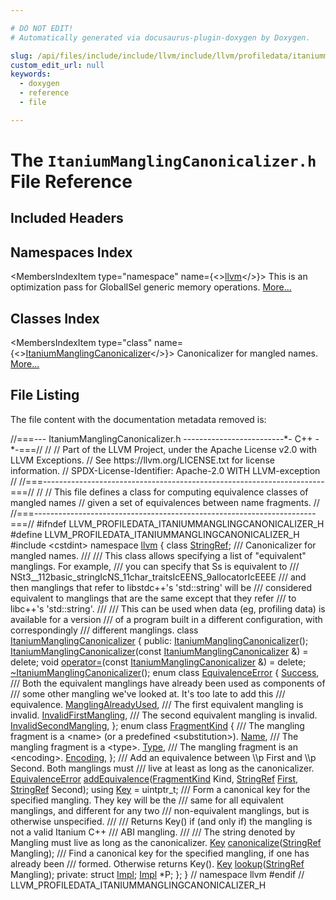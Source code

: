 ```yaml
---

# DO NOT EDIT!
# Automatically generated via docusaurus-plugin-doxygen by Doxygen.

slug: /api/files/include/include/llvm/include/llvm/profiledata/itaniummanglingcanonicalizer-h
custom_edit_url: null
keywords:
  - doxygen
  - reference
  - file

---
```





# The `ItaniumManglingCanonicalizer.h` File Reference

<DoxygenPage pluginConfig={pluginConfig}>



## Included Headers

<IncludesList>
<IncludesListItem
  filePath="cstdint"
  permalink=""
  isLocal="false" />
</IncludesList>

## Namespaces Index

<MembersIndex>

<MembersIndexItem
  type="namespace"
  name={<><a href="/docs/api/namespaces/llvm">llvm</a></>}>
This is an optimization pass for GlobalISel generic memory operations. <a href="/docs/api/namespaces/llvm/#details">More...</a>
</MembersIndexItem>

</MembersIndex>

## Classes Index

<MembersIndex>

<MembersIndexItem
  type="class"
  name={<><a href="/docs/api/classes/llvm/itaniummanglingcanonicalizer">ItaniumManglingCanonicalizer</a></>}>
Canonicalizer for mangled names. <a href="/docs/api/classes/llvm/itaniummanglingcanonicalizer/#details">More...</a>
</MembersIndexItem>

</MembersIndex>


## File Listing

The file content with the documentation metadata removed is:

<ProgramListing>

<Link id="l00001" /><CodeLine lineNumber="1"><span class="doxyHighlightComment">//===--- ItaniumManglingCanonicalizer.h -------------------------&#42;- C++ -&#42;-===//</span></CodeLine>
<Link id="l00002" /><CodeLine lineNumber="2"><span class="doxyHighlightComment">//</span></CodeLine>
<Link id="l00003" /><CodeLine lineNumber="3"><span class="doxyHighlightComment">// Part of the LLVM Project, under the Apache License v2.0 with LLVM Exceptions.</span></CodeLine>
<Link id="l00004" /><CodeLine lineNumber="4"><span class="doxyHighlightComment">// See https://llvm.org/LICENSE.txt for license information.</span></CodeLine>
<Link id="l00005" /><CodeLine lineNumber="5"><span class="doxyHighlightComment">// SPDX-License-Identifier: Apache-2.0 WITH LLVM-exception</span></CodeLine>
<Link id="l00006" /><CodeLine lineNumber="6"><span class="doxyHighlightComment">//</span></CodeLine>
<Link id="l00007" /><CodeLine lineNumber="7"><span class="doxyHighlightComment">//===----------------------------------------------------------------------===//</span></CodeLine>
<Link id="l00008" /><CodeLine lineNumber="8"><span class="doxyHighlightComment">//</span></CodeLine>
<Link id="l00009" /><CodeLine lineNumber="9"><span class="doxyHighlightComment">// This file defines a class for computing equivalence classes of mangled names</span></CodeLine>
<Link id="l00010" /><CodeLine lineNumber="10"><span class="doxyHighlightComment">// given a set of equivalences between name fragments.</span></CodeLine>
<Link id="l00011" /><CodeLine lineNumber="11"><span class="doxyHighlightComment">//</span></CodeLine>
<Link id="l00012" /><CodeLine lineNumber="12"><span class="doxyHighlightComment">//===----------------------------------------------------------------------===//</span></CodeLine>
<Link id="l00013" /><CodeLine lineNumber="13"></CodeLine>
<Link id="l00014" /><CodeLine lineNumber="14"><span class="doxyHighlightPreprocessor">#ifndef LLVM&#95;PROFILEDATA&#95;ITANIUMMANGLINGCANONICALIZER&#95;H</span></CodeLine>
<Link id="l00015" /><CodeLine lineNumber="15"><span class="doxyHighlightPreprocessor">#define LLVM&#95;PROFILEDATA&#95;ITANIUMMANGLINGCANONICALIZER&#95;H</span></CodeLine>
<Link id="l00016" /><CodeLine lineNumber="16"></CodeLine>
<Link id="l00017" /><CodeLine lineNumber="17"><span class="doxyHighlightPreprocessor">#include &lt;cstdint&gt;</span></CodeLine>
<Link id="l00018" /><CodeLine lineNumber="18"></CodeLine>
<Link id="l00019" /><CodeLine lineNumber="19"><span class="doxyHighlightKeyword">namespace </span><span class="doxyHighlight"><a href="/docs/api/namespaces/llvm">llvm</a> &#123;</span></CodeLine>
<Link id="l00020" /><CodeLine lineNumber="20"></CodeLine>
<Link id="l00021" /><CodeLine lineNumber="21"><span class="doxyHighlightKeyword">class </span><span class="doxyHighlight"><a href="/docs/api/classes/llvm/stringref">StringRef</a>;</span></CodeLine>
<Link id="l00022" /><CodeLine lineNumber="22"></CodeLine>
<Link id="l00023" /><CodeLine lineNumber="23"><span class="doxyHighlightComment">/// Canonicalizer for mangled names.</span></CodeLine>
<Link id="l00024" /><CodeLine lineNumber="24"><span class="doxyHighlightComment">///</span></CodeLine>
<Link id="l00025" /><CodeLine lineNumber="25"><span class="doxyHighlightComment">/// This class allows specifying a list of &quot;equivalent&quot; manglings. For example,</span></CodeLine>
<Link id="l00026" /><CodeLine lineNumber="26"><span class="doxyHighlightComment">/// you can specify that Ss is equivalent to</span></CodeLine>
<Link id="l00027" /><CodeLine lineNumber="27"><span class="doxyHighlightComment">///   NSt3&#95;&#95;112basic&#95;stringIcNS&#95;11char&#95;traitsIcEENS&#95;9allocatorIcEEEE</span></CodeLine>
<Link id="l00028" /><CodeLine lineNumber="28"><span class="doxyHighlightComment">/// and then manglings that refer to libstdc++&#39;s &#39;std::string&#39; will be</span></CodeLine>
<Link id="l00029" /><CodeLine lineNumber="29"><span class="doxyHighlightComment">/// considered equivalent to manglings that are the same except that they refer</span></CodeLine>
<Link id="l00030" /><CodeLine lineNumber="30"><span class="doxyHighlightComment">/// to libc++&#39;s &#39;std::string&#39;.</span></CodeLine>
<Link id="l00031" /><CodeLine lineNumber="31"><span class="doxyHighlightComment">///</span></CodeLine>
<Link id="l00032" /><CodeLine lineNumber="32"><span class="doxyHighlightComment">/// This can be used when data (eg, profiling data) is available for a version</span></CodeLine>
<Link id="l00033" /><CodeLine lineNumber="33"><span class="doxyHighlightComment">/// of a program built in a different configuration, with correspondingly</span></CodeLine>
<Link id="l00034" /><CodeLine lineNumber="34"><span class="doxyHighlightComment">/// different manglings.</span></CodeLine>
<Link id="l00035" /><CodeLine lineNumber="35" lineLink="/docs/api/classes/llvm/itaniummanglingcanonicalizer"><span class="doxyHighlightKeyword">class </span><span class="doxyHighlight"><a href="/docs/api/classes/llvm/itaniummanglingcanonicalizer/#a6961d7ccbe52d290462b070723b28d8a">ItaniumManglingCanonicalizer</a> &#123;</span></CodeLine>
<Link id="l00036" /><CodeLine lineNumber="36"><span class="doxyHighlightKeyword">public</span><span class="doxyHighlight">:</span></CodeLine>
<Link id="l00037" /><CodeLine lineNumber="37"><span class="doxyHighlight">  <a href="/docs/api/classes/llvm/itaniummanglingcanonicalizer/#a6961d7ccbe52d290462b070723b28d8a">ItaniumManglingCanonicalizer</a>();</span></CodeLine>
<Link id="l00038" /><CodeLine lineNumber="38" lineLink="/docs/api/classes/llvm/itaniummanglingcanonicalizer/#a917ac4484a427960b5215d3c75b49ce3"><span class="doxyHighlight">  <a href="/docs/api/classes/llvm/itaniummanglingcanonicalizer/#a917ac4484a427960b5215d3c75b49ce3">ItaniumManglingCanonicalizer</a>(</span><span class="doxyHighlightKeyword">const</span><span class="doxyHighlight"> <a href="/docs/api/classes/llvm/itaniummanglingcanonicalizer/#a6961d7ccbe52d290462b070723b28d8a">ItaniumManglingCanonicalizer</a> &amp;) = </span><span class="doxyHighlightKeyword">delete</span><span class="doxyHighlight">;</span></CodeLine>
<Link id="l00039" /><CodeLine lineNumber="39" lineLink="/docs/api/classes/llvm/itaniummanglingcanonicalizer/#a9120acda61fc5a4db6497f264b5a5776"><span class="doxyHighlight">  </span><span class="doxyHighlightKeywordType">void</span><span class="doxyHighlight"> <a href="/docs/api/classes/llvm/itaniummanglingcanonicalizer/#a9120acda61fc5a4db6497f264b5a5776">operator=</a>(</span><span class="doxyHighlightKeyword">const</span><span class="doxyHighlight"> <a href="/docs/api/classes/llvm/itaniummanglingcanonicalizer/#a6961d7ccbe52d290462b070723b28d8a">ItaniumManglingCanonicalizer</a> &amp;) = </span><span class="doxyHighlightKeyword">delete</span><span class="doxyHighlight">;</span></CodeLine>
<Link id="l00040" /><CodeLine lineNumber="40"><span class="doxyHighlight">  <a href="/docs/api/classes/llvm/itaniummanglingcanonicalizer/#af9ea84e7b98a9369f8f698dfb13ab9eb">~ItaniumManglingCanonicalizer</a>();</span></CodeLine>
<Link id="l00041" /><CodeLine lineNumber="41"></CodeLine>
<Link id="l00042" /><CodeLine lineNumber="42" lineLink="/docs/api/classes/llvm/itaniummanglingcanonicalizer/#aafe55e9568e103b706b17e200b60255b"><span class="doxyHighlight">  </span><span class="doxyHighlightKeyword">enum class</span><span class="doxyHighlight"> <a href="/docs/api/classes/llvm/itaniummanglingcanonicalizer/#aafe55e9568e103b706b17e200b60255b">EquivalenceError</a> &#123;</span></CodeLine>
<Link id="l00043" /><CodeLine lineNumber="43" lineLink="/docs/api/classes/llvm/itaniummanglingcanonicalizer/#aafe55e9568e103b706b17e200b60255ba505a83f220c02df2f85c3810cd9ceb38"><span class="doxyHighlight">    <a href="/docs/api/classes/llvm/itaniummanglingcanonicalizer/#aafe55e9568e103b706b17e200b60255ba505a83f220c02df2f85c3810cd9ceb38">Success</a>,</span></CodeLine>
<Link id="l00044" /><CodeLine lineNumber="44"></CodeLine>
<Link id="l00045" /><CodeLine lineNumber="45"><span class="doxyHighlightComment">    /// Both the equivalent manglings have already been used as components of</span></CodeLine>
<Link id="l00046" /><CodeLine lineNumber="46"><span class="doxyHighlightComment">    /// some other mangling we&#39;ve looked at. It&#39;s too late to add this</span></CodeLine>
<Link id="l00047" /><CodeLine lineNumber="47"><span class="doxyHighlightComment">    /// equivalence.</span></CodeLine>
<Link id="l00048" /><CodeLine lineNumber="48" lineLink="/docs/api/classes/llvm/itaniummanglingcanonicalizer/#aafe55e9568e103b706b17e200b60255bacfbb79d82c398072421c3364c40689e3"><span class="doxyHighlight">    <a href="/docs/api/classes/llvm/itaniummanglingcanonicalizer/#aafe55e9568e103b706b17e200b60255bacfbb79d82c398072421c3364c40689e3">ManglingAlreadyUsed</a>,</span></CodeLine>
<Link id="l00049" /><CodeLine lineNumber="49"></CodeLine>
<Link id="l00050" /><CodeLine lineNumber="50"><span class="doxyHighlightComment">    /// The first equivalent mangling is invalid.</span></CodeLine>
<Link id="l00051" /><CodeLine lineNumber="51" lineLink="/docs/api/classes/llvm/itaniummanglingcanonicalizer/#aafe55e9568e103b706b17e200b60255ba027afea6f0d52ef16c3ae4a0850794e4"><span class="doxyHighlight">    <a href="/docs/api/classes/llvm/itaniummanglingcanonicalizer/#aafe55e9568e103b706b17e200b60255ba027afea6f0d52ef16c3ae4a0850794e4">InvalidFirstMangling</a>,</span></CodeLine>
<Link id="l00052" /><CodeLine lineNumber="52"></CodeLine>
<Link id="l00053" /><CodeLine lineNumber="53"><span class="doxyHighlightComment">    /// The second equivalent mangling is invalid.</span></CodeLine>
<Link id="l00054" /><CodeLine lineNumber="54" lineLink="/docs/api/classes/llvm/itaniummanglingcanonicalizer/#aafe55e9568e103b706b17e200b60255bab8e14fea99e484abef493123dea6d9cd"><span class="doxyHighlight">    <a href="/docs/api/classes/llvm/itaniummanglingcanonicalizer/#aafe55e9568e103b706b17e200b60255bab8e14fea99e484abef493123dea6d9cd">InvalidSecondMangling</a>,</span></CodeLine>
<Link id="l00055" /><CodeLine lineNumber="55"><span class="doxyHighlight">  &#125;;</span></CodeLine>
<Link id="l00056" /><CodeLine lineNumber="56"></CodeLine>
<Link id="l00057" /><CodeLine lineNumber="57" lineLink="/docs/api/classes/llvm/itaniummanglingcanonicalizer/#a0106d0d768f5ea4c92b0700fb2e01c46"><span class="doxyHighlight">  </span><span class="doxyHighlightKeyword">enum class</span><span class="doxyHighlight"> <a href="/docs/api/classes/llvm/itaniummanglingcanonicalizer/#a0106d0d768f5ea4c92b0700fb2e01c46">FragmentKind</a> &#123;</span></CodeLine>
<Link id="l00058" /><CodeLine lineNumber="58"><span class="doxyHighlightComment">    /// The mangling fragment is a &lt;name&gt; (or a predefined &lt;substitution&gt;).</span></CodeLine>
<Link id="l00059" /><CodeLine lineNumber="59" lineLink="/docs/api/classes/llvm/itaniummanglingcanonicalizer/#a0106d0d768f5ea4c92b0700fb2e01c46a49ee3087348e8d44e1feda1917443987"><span class="doxyHighlight">    <a href="/docs/api/classes/llvm/itaniummanglingcanonicalizer/#a0106d0d768f5ea4c92b0700fb2e01c46a49ee3087348e8d44e1feda1917443987">Name</a>,</span></CodeLine>
<Link id="l00060" /><CodeLine lineNumber="60"><span class="doxyHighlightComment">    /// The mangling fragment is a &lt;type&gt;.</span></CodeLine>
<Link id="l00061" /><CodeLine lineNumber="61" lineLink="/docs/api/classes/llvm/itaniummanglingcanonicalizer/#a0106d0d768f5ea4c92b0700fb2e01c46aa1fa27779242b4902f7ae3bdd5c6d508"><span class="doxyHighlight">    <a href="/docs/api/classes/llvm/itaniummanglingcanonicalizer/#a0106d0d768f5ea4c92b0700fb2e01c46aa1fa27779242b4902f7ae3bdd5c6d508">Type</a>,</span></CodeLine>
<Link id="l00062" /><CodeLine lineNumber="62"><span class="doxyHighlightComment">    /// The mangling fragment is an &lt;encoding&gt;.</span></CodeLine>
<Link id="l00063" /><CodeLine lineNumber="63" lineLink="/docs/api/classes/llvm/itaniummanglingcanonicalizer/#a0106d0d768f5ea4c92b0700fb2e01c46a169a6f6b44766410bffebf76ff3dcf17"><span class="doxyHighlight">    <a href="/docs/api/classes/llvm/itaniummanglingcanonicalizer/#a0106d0d768f5ea4c92b0700fb2e01c46a169a6f6b44766410bffebf76ff3dcf17">Encoding</a>,</span></CodeLine>
<Link id="l00064" /><CodeLine lineNumber="64"><span class="doxyHighlight">  &#125;;</span></CodeLine>
<Link id="l00065" /><CodeLine lineNumber="65"></CodeLine>
<Link id="l00066" /><CodeLine lineNumber="66"><span class="doxyHighlightComment">  /// Add an equivalence between \\p First and \\p Second. Both manglings must</span></CodeLine>
<Link id="l00067" /><CodeLine lineNumber="67"><span class="doxyHighlightComment">  /// live at least as long as the canonicalizer.</span></CodeLine>
<Link id="l00068" /><CodeLine lineNumber="68"><span class="doxyHighlight">  <a href="/docs/api/classes/llvm/itaniummanglingcanonicalizer/#aafe55e9568e103b706b17e200b60255b">EquivalenceError</a> <a href="/docs/api/classes/llvm/itaniummanglingcanonicalizer/#ad45212f80f0a702ccdf863f2b03227b9">addEquivalence</a>(<a href="/docs/api/classes/llvm/itaniummanglingcanonicalizer/#a0106d0d768f5ea4c92b0700fb2e01c46">FragmentKind</a> Kind, <a href="/docs/api/classes/llvm/stringref">StringRef</a> <a href="/docs/api/namespaces/llvm/#a9eb4f5b98b70ee4fab9614ed58282c1fa7fb55ed0b7a30342ba6da306428cae04">First</a>,</span></CodeLine>
<Link id="l00069" /><CodeLine lineNumber="69"><span class="doxyHighlight">                                  <a href="/docs/api/classes/llvm/stringref">StringRef</a> Second);</span></CodeLine>
<Link id="l00070" /><CodeLine lineNumber="70"></CodeLine>
<Link id="l00071" /><CodeLine lineNumber="71" lineLink="/docs/api/classes/llvm/itaniummanglingcanonicalizer/#a830634afc3321cbb695156f050d16d8c"><span class="doxyHighlight">  </span><span class="doxyHighlightKeyword">using </span><span class="doxyHighlight"><a href="/docs/api/classes/llvm/itaniummanglingcanonicalizer/#a830634afc3321cbb695156f050d16d8c">Key</a> = uintptr&#95;t;</span></CodeLine>
<Link id="l00072" /><CodeLine lineNumber="72"></CodeLine>
<Link id="l00073" /><CodeLine lineNumber="73"><span class="doxyHighlightComment">  /// Form a canonical key for the specified mangling. They key will be the</span></CodeLine>
<Link id="l00074" /><CodeLine lineNumber="74"><span class="doxyHighlightComment">  /// same for all equivalent manglings, and different for any two</span></CodeLine>
<Link id="l00075" /><CodeLine lineNumber="75"><span class="doxyHighlightComment">  /// non-equivalent manglings, but is otherwise unspecified.</span></CodeLine>
<Link id="l00076" /><CodeLine lineNumber="76"><span class="doxyHighlightComment">  ///</span></CodeLine>
<Link id="l00077" /><CodeLine lineNumber="77"><span class="doxyHighlightComment">  /// Returns Key() if (and only if) the mangling is not a valid Itanium C++</span></CodeLine>
<Link id="l00078" /><CodeLine lineNumber="78"><span class="doxyHighlightComment">  /// ABI mangling.</span></CodeLine>
<Link id="l00079" /><CodeLine lineNumber="79"><span class="doxyHighlightComment">  ///</span></CodeLine>
<Link id="l00080" /><CodeLine lineNumber="80"><span class="doxyHighlightComment">  /// The string denoted by Mangling must live as long as the canonicalizer.</span></CodeLine>
<Link id="l00081" /><CodeLine lineNumber="81"><span class="doxyHighlight">  <a href="/docs/api/classes/llvm/itaniummanglingcanonicalizer/#a830634afc3321cbb695156f050d16d8c">Key</a> <a href="/docs/api/classes/llvm/itaniummanglingcanonicalizer/#a118854573d453cd9d48aa4d47d467846">canonicalize</a>(<a href="/docs/api/classes/llvm/stringref">StringRef</a> Mangling);</span></CodeLine>
<Link id="l00082" /><CodeLine lineNumber="82"></CodeLine>
<Link id="l00083" /><CodeLine lineNumber="83"><span class="doxyHighlightComment">  /// Find a canonical key for the specified mangling, if one has already been</span></CodeLine>
<Link id="l00084" /><CodeLine lineNumber="84"><span class="doxyHighlightComment">  /// formed. Otherwise returns Key().</span></CodeLine>
<Link id="l00085" /><CodeLine lineNumber="85"><span class="doxyHighlight">  <a href="/docs/api/classes/llvm/itaniummanglingcanonicalizer/#a830634afc3321cbb695156f050d16d8c">Key</a> <a href="/docs/api/classes/llvm/itaniummanglingcanonicalizer/#a0a2031331b5fe01f7aeea8ea89be858a">lookup</a>(<a href="/docs/api/classes/llvm/stringref">StringRef</a> Mangling);</span></CodeLine>
<Link id="l00086" /><CodeLine lineNumber="86"></CodeLine>
<Link id="l00087" /><CodeLine lineNumber="87"><span class="doxyHighlightKeyword">private</span><span class="doxyHighlight">:</span></CodeLine>
<Link id="l00088" /><CodeLine lineNumber="88"><span class="doxyHighlight">  </span><span class="doxyHighlightKeyword">struct </span><span class="doxyHighlight"><a href="/docs/api/structs/itaniummanglingcanonicalizer/impl">Impl</a>;</span></CodeLine>
<Link id="l00089" /><CodeLine lineNumber="89"><span class="doxyHighlight">  <a href="/docs/api/structs/itaniummanglingcanonicalizer/impl">Impl</a> &#42;P;</span></CodeLine>
<Link id="l00090" /><CodeLine lineNumber="90"><span class="doxyHighlight">&#125;;</span></CodeLine>
<Link id="l00091" /><CodeLine lineNumber="91"><span class="doxyHighlight">&#125; </span><span class="doxyHighlightComment">// namespace llvm</span></CodeLine>
<Link id="l00092" /><CodeLine lineNumber="92"></CodeLine>
<Link id="l00093" /><CodeLine lineNumber="93"><span class="doxyHighlightPreprocessor">#endif </span><span class="doxyHighlightComment">// LLVM&#95;PROFILEDATA&#95;ITANIUMMANGLINGCANONICALIZER&#95;H</span></CodeLine>

</ProgramListing>


</DoxygenPage>
